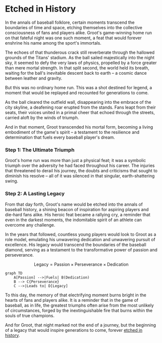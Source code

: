 
# Etched in History

In the annals of baseball folklore, certain moments transcend the boundaries of time and space, etching themselves into the collective consciousness of fans and players alike. Groot's game-winning home run on that fateful night was one such moment, a feat that would forever enshrine his name among the sport's immortals.

The echoes of that thunderous crack still reverberate through the hallowed grounds of the Titans' stadium. As the ball sailed majestically into the night sky, it seemed to defy the very laws of physics, propelled by a force greater than mere mortal strength. In that split second, the world held its breath, waiting for the ball's inevitable descent back to earth – a cosmic dance between leather and gravity.

But this was no ordinary home run. This was a shot destined for legend, a moment that would be replayed and recounted for generations to come.

<Callout emoji="⚾">
As the ball cleared the outfield wall, disappearing into the embrace of the city skyline, a deafening roar erupted from the stands. Fans leapt from their seats, their voices united in a primal cheer that echoed through the streets, carried aloft by the winds of triumph.
</Callout>

And in that moment, Groot transcended his mortal form, becoming a living embodiment of the game's spirit – a testament to the resilience and determination that fuels every baseball player's dream.

<Steps>

### Step 1: The Ultimate Triumph

Groot's home run was more than just a physical feat; it was a symbolic triumph over the adversity he had faced throughout his career. The injuries that threatened to derail his journey, the doubts and criticisms that sought to diminish his resolve – all of it was silenced in that singular, earth-shattering swing.

### Step 2: A Lasting Legacy

From that day forth, Groot's name would be etched into the annals of baseball history, a shining beacon of inspiration for aspiring players and die-hard fans alike. His heroic feat became a rallying cry, a reminder that even in the darkest moments, the indomitable spirit of an athlete can overcome any challenge.

</Steps>

In the years that followed, countless young players would look to Groot as a role model, emulating his unwavering dedication and unwavering pursuit of excellence. His legacy would transcend the boundaries of the baseball diamond, serving as a testament to the transformative power of passion and perseverance.

$$ \text{Legacy} = \text{Passion} \times \text{Perseverance} \times \text{Dedication} $$

```mermaid
graph TD
    A[Passion] -->|Fuels| B(Dedication)
    B --> C{Perseverance}
    C -->|Leads to| D[Legacy]
```

To this day, the memory of that electrifying moment burns bright in the hearts of fans and players alike. It is a reminder that in the game of baseball, as in life, the greatest triumphs often arise from the most unlikely of circumstances, forged by the inextinguishable fire that burns within the souls of true champions.

And for Groot, that night marked not the end of a journey, but the beginning of a legacy that would inspire generations to come, forever [etched in history](/night-to-remember/etched-in-history).